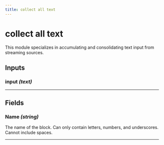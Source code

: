 ```yaml
---
title: collect all text
---
```


# collect all text
This module specializes in accumulating and consolidating text input from streaming sources.

## Inputs
### input _(text)_
---
## Fields

        

### Name _(string)_
The name of the block. Can only contain letters, numbers, and underscores. Cannot include spaces.
        

---
    